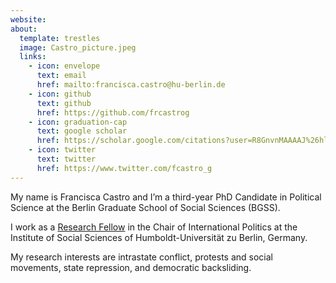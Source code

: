 ```yaml
---
website:
about:
  template: trestles
  image: Castro_picture.jpeg
  links:
    - icon: envelope
      text: email
      href: mailto:francisca.castro@hu-berlin.de
    - icon: github
      text: github
      href: https://github.com/frcastrog
    - icon: graduation-cap
      text: google scholar
      href: https://scholar.google.com/citations?user=R8GnvnMAAAAJ%26hl=en
    - icon: twitter
      text: twitter
      href: https://www.twitter.com/fcastro_g
---
```


My name is Francisca Castro and I'm a third-year PhD Candidate in Political Science at the Berlin Graduate School of Social Sciences (BGSS).

I work as a [Research Fellow](https://www.sowi.hu-berlin.de/en/lehrbereiche-en/international-politics/Team/staff/1693006) in the Chair of International Politics at the Institute of Social Sciences of Humboldt-Universität zu Berlin, Germany.

My research interests are intrastate conflict, protests and social movements, state repression, and democratic backsliding.
